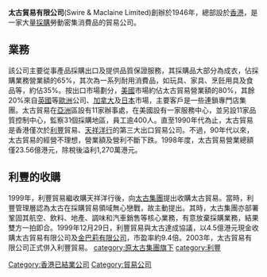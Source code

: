 {{unreferenced|time=2018-04-29T14:36:39+00:00}}
'''太古貿易有限公司'''(Swire & Maclaine Limited)創辦於1946年，總部設於[[香港|香港]]，是一家大量[[採購|採購]]勞動密集消費品的貿易公司。

==業務==

該公司主要從事產品採購出口及提供品質保證服務，其採購品大部分為成衣，佔採購業務營業額的65%，其次為一系列耐用消費品，如玩具、家具、烹飪用具及食品等，約佔35%。按出口市場劃分，[[美國|美國]]市場約佔太古貿易營業額的80%，其餘20%來自[[英國|英國]]等[[歐洲|歐洲]]公司、[[加拿大|加拿大]]及[[日本|日本]]市場，主要客戶是一些連鎖專門店集團。太古貿易在[[亞洲|亞洲]]區設有11家辦事處，在美國設有一家服務中心，並另設11家品質控制中心，監察31個採購地區，員工逾400人。直至1990年代為止，太古貿易是香港僅次於[[利豐|利豐]]貿易、[[天祥洋行|天祥洋行]]的第三大出口貿易公司。不過，90年代以來，太古貿易的經營不理想，營業額及營利不斷下跌。1998年度，太古貿易營業總額僅23.56億港元，除稅後溢利1,270萬港元。

==利豐的收購==

1999年，利豐貿易繼收購天祥洋行後，向[[太古集團|太古集團]]提出收購太古貿易。當時，利豐管理層認為太古在採購貿易領域無心戀戰，故主動提出。其時，太古集團亦部署鞏固其航空、飲料、地產、調味和汽車銷售等核心業務，有意放棄採購業務，結果雙方一拍即合。1999年12月29日，利豐貿易與太古達成協議，以4.5億港元現金收購太古貿易有限公司及[[金巴莉有限公司|金巴莉有限公司]]，市盈率約9.4倍。2003年，太古貿易有限公司正式併入利豐貿易。
{{利豐集團}}
{{HK-corp-stub}}
[[category:原太古集團旗下|category:原太古集團旗下]]
[[category:利豐|category:利豐]]
[[Category:香港已結業公司|Category:香港已結業公司]]
[[Category:貿易公司|Category:貿易公司]]